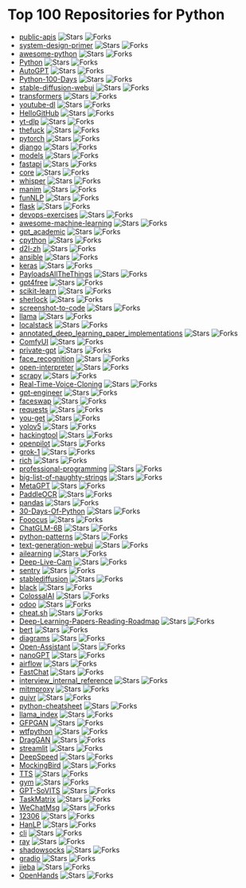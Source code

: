 # Top 100 Repositories for Python

- [public-apis](https://github.com/public-apis/public-apis) ![Stars](https://img.shields.io/badge/stars-316090-yellow?style=flat&width=auto&height=auto) ![Forks](https://img.shields.io/badge/forks-33704-blue?style=flat&width=100&height=20)
- [system-design-primer](https://github.com/donnemartin/system-design-primer) ![Stars](https://img.shields.io/badge/stars-273385-yellow?style=flat&width=100&height=20) ![Forks](https://img.shields.io/badge/forks-46052-blue?style=flat&width=100&height=20)
- [awesome-python](https://github.com/vinta/awesome-python) ![Stars](https://img.shields.io/badge/stars-222622-yellow?style=flat&width=100&height=20) ![Forks](https://img.shields.io/badge/forks-24883-blue?style=flat&width=100&height=20)
- [Python](https://github.com/TheAlgorithms/Python) ![Stars](https://img.shields.io/badge/stars-193343-yellow?style=flat&width=100&height=20) ![Forks](https://img.shields.io/badge/forks-45510-blue?style=flat&width=100&height=20)
- [AutoGPT](https://github.com/Significant-Gravitas/AutoGPT) ![Stars](https://img.shields.io/badge/stars-167777-yellow?style=flat&width=100&height=20) ![Forks](https://img.shields.io/badge/forks-44297-blue?style=flat&width=100&height=20)
- [Python-100-Days](https://github.com/jackfrued/Python-100-Days) ![Stars](https://img.shields.io/badge/stars-155873-yellow?style=flat&width=100&height=20) ![Forks](https://img.shields.io/badge/forks-52194-blue?style=flat&width=100&height=20)
- [stable-diffusion-webui](https://github.com/AUTOMATIC1111/stable-diffusion-webui) ![Stars](https://img.shields.io/badge/stars-141701-yellow?style=flat&width=100&height=20) ![Forks](https://img.shields.io/badge/forks-26766-blue?style=flat&width=100&height=20)
- [transformers](https://github.com/huggingface/transformers) ![Stars](https://img.shields.io/badge/stars-133948-yellow?style=flat&width=100&height=20) ![Forks](https://img.shields.io/badge/forks-26786-blue?style=flat&width=100&height=20)
- [youtube-dl](https://github.com/ytdl-org/youtube-dl) ![Stars](https://img.shields.io/badge/stars-132019-yellow?style=flat&width=100&height=20) ![Forks](https://img.shields.io/badge/forks-10012-blue?style=flat&width=100&height=20)
- [HelloGitHub](https://github.com/521xueweihan/HelloGitHub) ![Stars](https://img.shields.io/badge/stars-92239-yellow?style=flat&width=100&height=20) ![Forks](https://img.shields.io/badge/forks-9626-blue?style=flat&width=100&height=20)
- [yt-dlp](https://github.com/yt-dlp/yt-dlp) ![Stars](https://img.shields.io/badge/stars-85957-yellow?style=flat&width=100&height=20) ![Forks](https://img.shields.io/badge/forks-6691-blue?style=flat&width=100&height=20)
- [thefuck](https://github.com/nvbn/thefuck) ![Stars](https://img.shields.io/badge/stars-85183-yellow?style=flat&width=100&height=20) ![Forks](https://img.shields.io/badge/forks-3436-blue?style=flat&width=100&height=20)
- [pytorch](https://github.com/pytorch/pytorch) ![Stars](https://img.shields.io/badge/stars-83306-yellow?style=flat&width=100&height=20) ![Forks](https://img.shields.io/badge/forks-22465-blue?style=flat&width=100&height=20)
- [django](https://github.com/django/django) ![Stars](https://img.shields.io/badge/stars-79789-yellow?style=flat&width=100&height=20) ![Forks](https://img.shields.io/badge/forks-31738-blue?style=flat&width=100&height=20)
- [models](https://github.com/tensorflow/models) ![Stars](https://img.shields.io/badge/stars-77038-yellow?style=flat&width=100&height=20) ![Forks](https://img.shields.io/badge/forks-45770-blue?style=flat&width=100&height=20)
- [fastapi](https://github.com/fastapi/fastapi) ![Stars](https://img.shields.io/badge/stars-76852-yellow?style=flat&width=100&height=20) ![Forks](https://img.shields.io/badge/forks-6532-blue?style=flat&width=100&height=20)
- [core](https://github.com/home-assistant/core) ![Stars](https://img.shields.io/badge/stars-72758-yellow?style=flat&width=100&height=20) ![Forks](https://img.shields.io/badge/forks-30471-blue?style=flat&width=100&height=20)
- [whisper](https://github.com/openai/whisper) ![Stars](https://img.shields.io/badge/stars-70187-yellow?style=flat&width=100&height=20) ![Forks](https://img.shields.io/badge/forks-8283-blue?style=flat&width=100&height=20)
- [manim](https://github.com/3b1b/manim) ![Stars](https://img.shields.io/badge/stars-69096-yellow?style=flat&width=100&height=20) ![Forks](https://img.shields.io/badge/forks-6125-blue?style=flat&width=100&height=20)
- [funNLP](https://github.com/fighting41love/funNLP) ![Stars](https://img.shields.io/badge/stars-68602-yellow?style=flat&width=100&height=20) ![Forks](https://img.shields.io/badge/forks-14477-blue?style=flat&width=100&height=20)
- [flask](https://github.com/pallets/flask) ![Stars](https://img.shields.io/badge/stars-67920-yellow?style=flat&width=100&height=20) ![Forks](https://img.shields.io/badge/forks-16208-blue?style=flat&width=100&height=20)
- [devops-exercises](https://github.com/bregman-arie/devops-exercises) ![Stars](https://img.shields.io/badge/stars-66391-yellow?style=flat&width=100&height=20) ![Forks](https://img.shields.io/badge/forks-14833-blue?style=flat&width=100&height=20)
- [awesome-machine-learning](https://github.com/josephmisiti/awesome-machine-learning) ![Stars](https://img.shields.io/badge/stars-65761-yellow?style=flat&width=100&height=20) ![Forks](https://img.shields.io/badge/forks-14618-blue?style=flat&width=100&height=20)
- [gpt_academic](https://github.com/binary-husky/gpt_academic) ![Stars](https://img.shields.io/badge/stars-65087-yellow?style=flat&width=100&height=20) ![Forks](https://img.shields.io/badge/forks-8027-blue?style=flat&width=100&height=20)
- [cpython](https://github.com/python/cpython) ![Stars](https://img.shields.io/badge/stars-63181-yellow?style=flat&width=100&height=20) ![Forks](https://img.shields.io/badge/forks-30254-blue?style=flat&width=100&height=20)
- [d2l-zh](https://github.com/d2l-ai/d2l-zh) ![Stars](https://img.shields.io/badge/stars-62984-yellow?style=flat&width=100&height=20) ![Forks](https://img.shields.io/badge/forks-10989-blue?style=flat&width=100&height=20)
- [ansible](https://github.com/ansible/ansible) ![Stars](https://img.shields.io/badge/stars-62711-yellow?style=flat&width=100&height=20) ![Forks](https://img.shields.io/badge/forks-23869-blue?style=flat&width=100&height=20)
- [keras](https://github.com/keras-team/keras) ![Stars](https://img.shields.io/badge/stars-61930-yellow?style=flat&width=100&height=20) ![Forks](https://img.shields.io/badge/forks-19455-blue?style=flat&width=100&height=20)
- [PayloadsAllTheThings](https://github.com/swisskyrepo/PayloadsAllTheThings) ![Stars](https://img.shields.io/badge/stars-60930-yellow?style=flat&width=100&height=20) ![Forks](https://img.shields.io/badge/forks-14602-blue?style=flat&width=100&height=20)
- [gpt4free](https://github.com/xtekky/gpt4free) ![Stars](https://img.shields.io/badge/stars-60524-yellow?style=flat&width=100&height=20) ![Forks](https://img.shields.io/badge/forks-13265-blue?style=flat&width=100&height=20)
- [scikit-learn](https://github.com/scikit-learn/scikit-learn) ![Stars](https://img.shields.io/badge/stars-59871-yellow?style=flat&width=100&height=20) ![Forks](https://img.shields.io/badge/forks-25362-blue?style=flat&width=100&height=20)
- [sherlock](https://github.com/sherlock-project/sherlock) ![Stars](https://img.shields.io/badge/stars-59797-yellow?style=flat&width=100&height=20) ![Forks](https://img.shields.io/badge/forks-6876-blue?style=flat&width=100&height=20)
- [screenshot-to-code](https://github.com/abi/screenshot-to-code) ![Stars](https://img.shields.io/badge/stars-56773-yellow?style=flat&width=100&height=20) ![Forks](https://img.shields.io/badge/forks-7012-blue?style=flat&width=100&height=20)
- [llama](https://github.com/meta-llama/llama) ![Stars](https://img.shields.io/badge/stars-56129-yellow?style=flat&width=100&height=20) ![Forks](https://img.shields.io/badge/forks-9544-blue?style=flat&width=100&height=20)
- [localstack](https://github.com/localstack/localstack) ![Stars](https://img.shields.io/badge/stars-56007-yellow?style=flat&width=100&height=20) ![Forks](https://img.shields.io/badge/forks-3989-blue?style=flat&width=100&height=20)
- [annotated_deep_learning_paper_implementations](https://github.com/labmlai/annotated_deep_learning_paper_implementations) ![Stars](https://img.shields.io/badge/stars-55386-yellow?style=flat&width=100&height=20) ![Forks](https://img.shields.io/badge/forks-5695-blue?style=flat&width=100&height=20)
- [ComfyUI](https://github.com/comfyanonymous/ComfyUI) ![Stars](https://img.shields.io/badge/stars-54575-yellow?style=flat&width=100&height=20) ![Forks](https://img.shields.io/badge/forks-5761-blue?style=flat&width=100&height=20)
- [private-gpt](https://github.com/zylon-ai/private-gpt) ![Stars](https://img.shields.io/badge/stars-53980-yellow?style=flat&width=100&height=20) ![Forks](https://img.shields.io/badge/forks-7254-blue?style=flat&width=100&height=20)
- [face_recognition](https://github.com/ageitgey/face_recognition) ![Stars](https://img.shields.io/badge/stars-53217-yellow?style=flat&width=100&height=20) ![Forks](https://img.shields.io/badge/forks-13475-blue?style=flat&width=100&height=20)
- [open-interpreter](https://github.com/OpenInterpreter/open-interpreter) ![Stars](https://img.shields.io/badge/stars-52898-yellow?style=flat&width=100&height=20) ![Forks](https://img.shields.io/badge/forks-4683-blue?style=flat&width=100&height=20)
- [scrapy](https://github.com/scrapy/scrapy) ![Stars](https://img.shields.io/badge/stars-52878-yellow?style=flat&width=100&height=20) ![Forks](https://img.shields.io/badge/forks-10534-blue?style=flat&width=100&height=20)
- [Real-Time-Voice-Cloning](https://github.com/CorentinJ/Real-Time-Voice-Cloning) ![Stars](https://img.shields.io/badge/stars-52529-yellow?style=flat&width=100&height=20) ![Forks](https://img.shields.io/badge/forks-8784-blue?style=flat&width=100&height=20)
- [gpt-engineer](https://github.com/gpt-engineer-org/gpt-engineer) ![Stars](https://img.shields.io/badge/stars-52235-yellow?style=flat&width=100&height=20) ![Forks](https://img.shields.io/badge/forks-6802-blue?style=flat&width=100&height=20)
- [faceswap](https://github.com/deepfakes/faceswap) ![Stars](https://img.shields.io/badge/stars-52202-yellow?style=flat&width=100&height=20) ![Forks](https://img.shields.io/badge/forks-13201-blue?style=flat&width=100&height=20)
- [requests](https://github.com/psf/requests) ![Stars](https://img.shields.io/badge/stars-52119-yellow?style=flat&width=100&height=20) ![Forks](https://img.shields.io/badge/forks-9318-blue?style=flat&width=100&height=20)
- [you-get](https://github.com/soimort/you-get) ![Stars](https://img.shields.io/badge/stars-50476-yellow?style=flat&width=100&height=20) ![Forks](https://img.shields.io/badge/forks-9451-blue?style=flat&width=100&height=20)
- [yolov5](https://github.com/ultralytics/yolov5) ![Stars](https://img.shields.io/badge/stars-50422-yellow?style=flat&width=100&height=20) ![Forks](https://img.shields.io/badge/forks-16271-blue?style=flat&width=100&height=20)
- [hackingtool](https://github.com/Z4nzu/hackingtool) ![Stars](https://img.shields.io/badge/stars-50322-yellow?style=flat&width=100&height=20) ![Forks](https://img.shields.io/badge/forks-5415-blue?style=flat&width=100&height=20)
- [openpilot](https://github.com/commaai/openpilot) ![Stars](https://img.shields.io/badge/stars-49756-yellow?style=flat&width=100&height=20) ![Forks](https://img.shields.io/badge/forks-9061-blue?style=flat&width=100&height=20)
- [grok-1](https://github.com/xai-org/grok-1) ![Stars](https://img.shields.io/badge/stars-49508-yellow?style=flat&width=100&height=20) ![Forks](https://img.shields.io/badge/forks-8323-blue?style=flat&width=100&height=20)
- [rich](https://github.com/Textualize/rich) ![Stars](https://img.shields.io/badge/stars-49322-yellow?style=flat&width=100&height=20) ![Forks](https://img.shields.io/badge/forks-1717-blue?style=flat&width=100&height=20)
- [professional-programming](https://github.com/charlax/professional-programming) ![Stars](https://img.shields.io/badge/stars-46645-yellow?style=flat&width=100&height=20) ![Forks](https://img.shields.io/badge/forks-3715-blue?style=flat&width=100&height=20)
- [big-list-of-naughty-strings](https://github.com/minimaxir/big-list-of-naughty-strings) ![Stars](https://img.shields.io/badge/stars-46179-yellow?style=flat&width=100&height=20) ![Forks](https://img.shields.io/badge/forks-2131-blue?style=flat&width=100&height=20)
- [MetaGPT](https://github.com/geekan/MetaGPT) ![Stars](https://img.shields.io/badge/stars-44544-yellow?style=flat&width=100&height=20) ![Forks](https://img.shields.io/badge/forks-5306-blue?style=flat&width=100&height=20)
- [PaddleOCR](https://github.com/PaddlePaddle/PaddleOCR) ![Stars](https://img.shields.io/badge/stars-43709-yellow?style=flat&width=100&height=20) ![Forks](https://img.shields.io/badge/forks-7782-blue?style=flat&width=100&height=20)
- [pandas](https://github.com/pandas-dev/pandas) ![Stars](https://img.shields.io/badge/stars-43608-yellow?style=flat&width=100&height=20) ![Forks](https://img.shields.io/badge/forks-17902-blue?style=flat&width=100&height=20)
- [30-Days-Of-Python](https://github.com/Asabeneh/30-Days-Of-Python) ![Stars](https://img.shields.io/badge/stars-42227-yellow?style=flat&width=100&height=20) ![Forks](https://img.shields.io/badge/forks-8038-blue?style=flat&width=100&height=20)
- [Fooocus](https://github.com/lllyasviel/Fooocus) ![Stars](https://img.shields.io/badge/stars-41009-yellow?style=flat&width=100&height=20) ![Forks](https://img.shields.io/badge/forks-5752-blue?style=flat&width=100&height=20)
- [ChatGLM-6B](https://github.com/THUDM/ChatGLM-6B) ![Stars](https://img.shields.io/badge/stars-40558-yellow?style=flat&width=100&height=20) ![Forks](https://img.shields.io/badge/forks-5203-blue?style=flat&width=100&height=20)
- [python-patterns](https://github.com/faif/python-patterns) ![Stars](https://img.shields.io/badge/stars-40384-yellow?style=flat&width=100&height=20) ![Forks](https://img.shields.io/badge/forks-6939-blue?style=flat&width=100&height=20)
- [text-generation-webui](https://github.com/oobabooga/text-generation-webui) ![Stars](https://img.shields.io/badge/stars-40269-yellow?style=flat&width=100&height=20) ![Forks](https://img.shields.io/badge/forks-5281-blue?style=flat&width=100&height=20)
- [ailearning](https://github.com/apachecn/ailearning) ![Stars](https://img.shields.io/badge/stars-39389-yellow?style=flat&width=100&height=20) ![Forks](https://img.shields.io/badge/forks-11431-blue?style=flat&width=100&height=20)
- [Deep-Live-Cam](https://github.com/hacksider/Deep-Live-Cam) ![Stars](https://img.shields.io/badge/stars-39064-yellow?style=flat&width=100&height=20) ![Forks](https://img.shields.io/badge/forks-5667-blue?style=flat&width=100&height=20)
- [sentry](https://github.com/getsentry/sentry) ![Stars](https://img.shields.io/badge/stars-38960-yellow?style=flat&width=100&height=20) ![Forks](https://img.shields.io/badge/forks-4181-blue?style=flat&width=100&height=20)
- [stablediffusion](https://github.com/Stability-AI/stablediffusion) ![Stars](https://img.shields.io/badge/stars-38913-yellow?style=flat&width=100&height=20) ![Forks](https://img.shields.io/badge/forks-5028-blue?style=flat&width=100&height=20)
- [black](https://github.com/psf/black) ![Stars](https://img.shields.io/badge/stars-38844-yellow?style=flat&width=100&height=20) ![Forks](https://img.shields.io/badge/forks-2451-blue?style=flat&width=100&height=20)
- [ColossalAI](https://github.com/hpcaitech/ColossalAI) ![Stars](https://img.shields.io/badge/stars-38746-yellow?style=flat&width=100&height=20) ![Forks](https://img.shields.io/badge/forks-4341-blue?style=flat&width=100&height=20)
- [odoo](https://github.com/odoo/odoo) ![Stars](https://img.shields.io/badge/stars-38350-yellow?style=flat&width=100&height=20) ![Forks](https://img.shields.io/badge/forks-24882-blue?style=flat&width=100&height=20)
- [cheat.sh](https://github.com/chubin/cheat.sh) ![Stars](https://img.shields.io/badge/stars-38327-yellow?style=flat&width=100&height=20) ![Forks](https://img.shields.io/badge/forks-1790-blue?style=flat&width=100&height=20)
- [Deep-Learning-Papers-Reading-Roadmap](https://github.com/floodsung/Deep-Learning-Papers-Reading-Roadmap) ![Stars](https://img.shields.io/badge/stars-38221-yellow?style=flat&width=100&height=20) ![Forks](https://img.shields.io/badge/forks-7311-blue?style=flat&width=100&height=20)
- [bert](https://github.com/google-research/bert) ![Stars](https://img.shields.io/badge/stars-38074-yellow?style=flat&width=100&height=20) ![Forks](https://img.shields.io/badge/forks-9587-blue?style=flat&width=100&height=20)
- [diagrams](https://github.com/mingrammer/diagrams) ![Stars](https://img.shields.io/badge/stars-37524-yellow?style=flat&width=100&height=20) ![Forks](https://img.shields.io/badge/forks-2449-blue?style=flat&width=100&height=20)
- [Open-Assistant](https://github.com/LAION-AI/Open-Assistant) ![Stars](https://img.shields.io/badge/stars-37031-yellow?style=flat&width=100&height=20) ![Forks](https://img.shields.io/badge/forks-3231-blue?style=flat&width=100&height=20)
- [nanoGPT](https://github.com/karpathy/nanoGPT) ![Stars](https://img.shields.io/badge/stars-36912-yellow?style=flat&width=100&height=20) ![Forks](https://img.shields.io/badge/forks-5839-blue?style=flat&width=100&height=20)
- [airflow](https://github.com/apache/airflow) ![Stars](https://img.shields.io/badge/stars-36819-yellow?style=flat&width=100&height=20) ![Forks](https://img.shields.io/badge/forks-14241-blue?style=flat&width=100&height=20)
- [FastChat](https://github.com/lm-sys/FastChat) ![Stars](https://img.shields.io/badge/stars-36765-yellow?style=flat&width=100&height=20) ![Forks](https://img.shields.io/badge/forks-4535-blue?style=flat&width=100&height=20)
- [interview_internal_reference](https://github.com/0voice/interview_internal_reference) ![Stars](https://img.shields.io/badge/stars-36601-yellow?style=flat&width=100&height=20) ![Forks](https://img.shields.io/badge/forks-9445-blue?style=flat&width=100&height=20)
- [mitmproxy](https://github.com/mitmproxy/mitmproxy) ![Stars](https://img.shields.io/badge/stars-36579-yellow?style=flat&width=100&height=20) ![Forks](https://img.shields.io/badge/forks-4022-blue?style=flat&width=100&height=20)
- [quivr](https://github.com/QuivrHQ/quivr) ![Stars](https://img.shields.io/badge/stars-36413-yellow?style=flat&width=100&height=20) ![Forks](https://img.shields.io/badge/forks-3554-blue?style=flat&width=100&height=20)
- [python-cheatsheet](https://github.com/gto76/python-cheatsheet) ![Stars](https://img.shields.io/badge/stars-36347-yellow?style=flat&width=100&height=20) ![Forks](https://img.shields.io/badge/forks-6467-blue?style=flat&width=100&height=20)
- [llama_index](https://github.com/run-llama/llama_index) ![Stars](https://img.shields.io/badge/stars-36279-yellow?style=flat&width=100&height=20) ![Forks](https://img.shields.io/badge/forks-5175-blue?style=flat&width=100&height=20)
- [GFPGAN](https://github.com/TencentARC/GFPGAN) ![Stars](https://img.shields.io/badge/stars-35782-yellow?style=flat&width=100&height=20) ![Forks](https://img.shields.io/badge/forks-5928-blue?style=flat&width=100&height=20)
- [wtfpython](https://github.com/satwikkansal/wtfpython) ![Stars](https://img.shields.io/badge/stars-35722-yellow?style=flat&width=100&height=20) ![Forks](https://img.shields.io/badge/forks-2652-blue?style=flat&width=100&height=20)
- [DragGAN](https://github.com/XingangPan/DragGAN) ![Stars](https://img.shields.io/badge/stars-35685-yellow?style=flat&width=100&height=20) ![Forks](https://img.shields.io/badge/forks-3452-blue?style=flat&width=100&height=20)
- [streamlit](https://github.com/streamlit/streamlit) ![Stars](https://img.shields.io/badge/stars-35314-yellow?style=flat&width=100&height=20) ![Forks](https://img.shields.io/badge/forks-3065-blue?style=flat&width=100&height=20)
- [DeepSpeed](https://github.com/microsoft/DeepSpeed) ![Stars](https://img.shields.io/badge/stars-35207-yellow?style=flat&width=100&height=20) ![Forks](https://img.shields.io/badge/forks-4077-blue?style=flat&width=100&height=20)
- [MockingBird](https://github.com/babysor/MockingBird) ![Stars](https://img.shields.io/badge/stars-35179-yellow?style=flat&width=100&height=20) ![Forks](https://img.shields.io/badge/forks-5209-blue?style=flat&width=100&height=20)
- [TTS](https://github.com/coqui-ai/TTS) ![Stars](https://img.shields.io/badge/stars-34917-yellow?style=flat&width=100&height=20) ![Forks](https://img.shields.io/badge/forks-4254-blue?style=flat&width=100&height=20)
- [gym](https://github.com/openai/gym) ![Stars](https://img.shields.io/badge/stars-34679-yellow?style=flat&width=100&height=20) ![Forks](https://img.shields.io/badge/forks-8606-blue?style=flat&width=100&height=20)
- [GPT-SoVITS](https://github.com/RVC-Boss/GPT-SoVITS) ![Stars](https://img.shields.io/badge/stars-34617-yellow?style=flat&width=100&height=20) ![Forks](https://img.shields.io/badge/forks-3966-blue?style=flat&width=100&height=20)
- [TaskMatrix](https://github.com/chenfei-wu/TaskMatrix) ![Stars](https://img.shields.io/badge/stars-34528-yellow?style=flat&width=100&height=20) ![Forks](https://img.shields.io/badge/forks-3316-blue?style=flat&width=100&height=20)
- [WeChatMsg](https://github.com/LC044/WeChatMsg) ![Stars](https://img.shields.io/badge/stars-34065-yellow?style=flat&width=100&height=20) ![Forks](https://img.shields.io/badge/forks-3568-blue?style=flat&width=100&height=20)
- [12306](https://github.com/testerSunshine/12306) ![Stars](https://img.shields.io/badge/stars-33864-yellow?style=flat&width=100&height=20) ![Forks](https://img.shields.io/badge/forks-9813-blue?style=flat&width=100&height=20)
- [HanLP](https://github.com/hankcs/HanLP) ![Stars](https://img.shields.io/badge/stars-33765-yellow?style=flat&width=100&height=20) ![Forks](https://img.shields.io/badge/forks-10098-blue?style=flat&width=100&height=20)
- [cli](https://github.com/httpie/cli) ![Stars](https://img.shields.io/badge/stars-33741-yellow?style=flat&width=100&height=20) ![Forks](https://img.shields.io/badge/forks-3676-blue?style=flat&width=100&height=20)
- [ray](https://github.com/ray-project/ray) ![Stars](https://img.shields.io/badge/stars-33577-yellow?style=flat&width=100&height=20) ![Forks](https://img.shields.io/badge/forks-5705-blue?style=flat&width=100&height=20)
- [shadowsocks](https://github.com/shadowsocks/shadowsocks) ![Stars](https://img.shields.io/badge/stars-33575-yellow?style=flat&width=100&height=20) ![Forks](https://img.shields.io/badge/forks-18608-blue?style=flat&width=100&height=20)
- [gradio](https://github.com/gradio-app/gradio) ![Stars](https://img.shields.io/badge/stars-33442-yellow?style=flat&width=100&height=20) ![Forks](https://img.shields.io/badge/forks-2530-blue?style=flat&width=100&height=20)
- [jieba](https://github.com/fxsjy/jieba) ![Stars](https://img.shields.io/badge/stars-33254-yellow?style=flat&width=100&height=20) ![Forks](https://img.shields.io/badge/forks-6720-blue?style=flat&width=100&height=20)
- [OpenHands](https://github.com/All-Hands-AI/OpenHands) ![Stars](https://img.shields.io/badge/stars-33208-yellow?style=flat&width=100&height=20) ![Forks](https://img.shields.io/badge/forks-3806-blue?style=flat&width=100&height=20)
